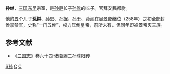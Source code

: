 '''孙绰'''，[[三国|三国]][[孙吴|东吴]]宗室，是[[孙静|孙静]]长子[[孙暠|孙暠]]的长子。官拜安民都尉。

他的五个儿子'''[[孫綝|孫綝]]'''、[[孙恩_(东吴)|孙恩]]、[[孙据|孙据]]、[[孙干|孙干]]、[[孙闿|孙闿]]在[[吴景帝|吴景帝]]继位（258年）之初全部封侯掌禁军，史称“一门五侯”，权力压倒皇帝，前所未有，但同年即被景帝灭三族。

==参考文献==
*《[[三国志|三国志]]》卷六十四·诸葛滕二孙濮阳传
{{三國人物小作品}}
[[Category:东吴军事人物|S孙]]
[[Category:東吳宗室|C]]
[[Category:孙姓|C]]